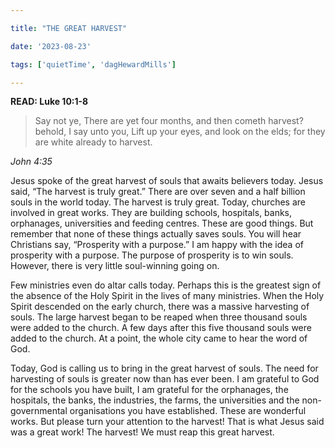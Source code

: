 ```yaml
---

title: "THE GREAT HARVEST"

date: '2023-08-23'

tags: ['quietTime', 'dagHewardMills']

---
```


**READ: Luke 10:1-8**

>Say not ye, There are yet four months, and then cometh harvest? behold, I say unto you, Lift up your eyes, and look on the elds; for they are white already to harvest.

*John 4:35*

Jesus spoke of the great harvest of souls that awaits believers today. Jesus said, “The harvest is truly great.” There are over seven and a half billion souls in the world today. The harvest is truly great. Today, churches are involved in great works. They are building schools, hospitals, banks, orphanages, universities and feeding centres. These are good things. But remember that none of these things actually saves souls. You will hear Christians say, “Prosperity with a purpose.” I am happy with the idea of prosperity with a purpose. The purpose of prosperity is to win souls. However, there is very little soul-winning going on.

Few ministries even do altar calls today. Perhaps this is the greatest sign of the absence of the Holy Spirit in the lives of many ministries. When the Holy Spirit descended on the early church, there was a massive harvesting of souls. The large harvest began to be reaped when three thousand souls were added to the church. A few days after this five thousand souls were added to the church. At a point, the whole city came to hear the word of God.

Today, God is calling us to bring in the great harvest of souls. The need for harvesting of souls is greater now than has ever been. I am grateful to God for the schools you have built, I am grateful for the orphanages, the hospitals, the banks, the industries, the farms, the universities and the non- governmental organisations you have established. These are wonderful works. But please turn your attention to the harvest! That is what Jesus said was a great work! The harvest! We must reap this great harvest.
